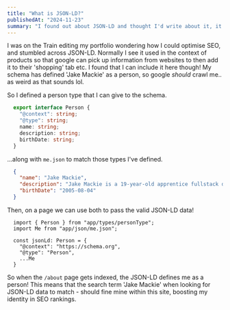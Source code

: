 ```yaml
---
title: "What is JSON-LD?"
publishedAt: "2024-11-23"
summary: "I found out about JSON-LD and thought I'd write about it, it's pretty cool!"
---
```


I was on the Train editing my portfolio wondering how I could optimise SEO, and stumbled across JSON-LD.
Normally I see it used in the context of products so that google can pick up information from websites
to then add it to their 'shopping' tab etc. I found that I can include it here though! My schema has defined
'Jake Mackie' as a person, so google *should* crawl me.. as weird as that sounds lol.

So I defined a person type that I can give to the schema.
```ts
  export interface Person {
    "@context": string;
    "@type": string;
    name: string;
    description: string;
    birthDate: string;
  }
```

...along with `me.json` to match those types I've defined.

```json
  {
    "name": "Jake Mackie",
    "description": "Jake Mackie is a 19-year-old apprentice fullstack developer for Hiyield based in Cornwall.",
    "birthDate": "2005-08-04"
  }
```

Then, on a page we can use both to pass the valid JSON-LD data! 

```tsx
  import { Person } from "app/types/personType";
  import Me from "app/json/me.json";

  const jsonLd: Person = {
    "@context": "https://schema.org",
    "@type": "Person",
    ...Me
  }
```

So when the `/about` page gets indexed, the JSON-LD defines me as a person! This means that the search term 
'Jake Mackie' when looking for JSON-LD data to match - should fine mine within this site, boosting my identity
in SEO rankings.
